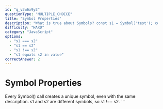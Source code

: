 ```yaml
---
id: "q_v3w6x9y2"
questionType: "MULTIPLE_CHOICE"
title: "Symbol Properties"
description: "What is true about Symbols? const s1 = Symbol('test'); const s2 = Symbol('test');"
difficulty: "HARD"
category: "JavaScript"
options:
  - "s1 === s2"
  - "s1 == s2"
  - "s1 !== s2"
  - "s1 equals s2 in value"
correctAnswer: 2
---
```


# Symbol Properties

Every Symbol() call creates a unique symbol, even with the same description. s1 and s2 are different symbols, so s1 !== s2.
\`\`\`
